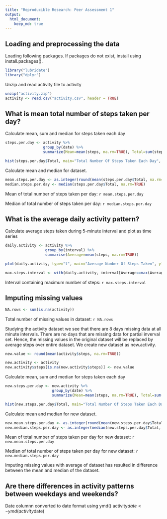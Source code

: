 ```yaml
---
title: "Reproducible Research: Peer Assessment 1"
output: 
  html_document:
    keep_md: true
---
```

## Loading and preprocessing the data
Loading following packages. If packages do not exist, install using install.packages().
```r
library("lubridate")
library("dplyr")
```
Unzip and read activity file to activity
```r
unzip("activity.zip")
activity <- read.csv("activity.csv", header = TRUE)
```
## What is mean total number of steps taken per day?
Calculate mean, sum and median for steps taken each day
```r
steps.per.day <- activity %>% 
                 group_by(date) %>%
                 summarize(Mean=mean(steps, na.rm=TRUE), Total=sum(steps), Median=median(steps, na.rm=TRUE))

hist(steps.per.day$Total, main="Total Number Of Steps Taken Each Day", xlab="Number Of Steps")
```

Calculate mean and median for dataset.
```r
mean.steps.per.day <- as.integer(round(mean(steps.per.day$Total, na.rm=TRUE), digits = 0))
median.steps.per.day <- median(steps.per.day$Total, na.rm=TRUE)
```
Mean of total number of steps taken per day: `r mean.steps.per.day`

Median of total number of steps taken per day: `r median.steps.per.day`

## What is the average daily activity pattern?
Calculate average steps taken during 5-minute interval and plot as time series
```r
daily.activity <- activity %>% 
                  group_by(interval) %>% 
                  summarise(Average=mean(steps, na.rm=TRUE))

plot(daily.activity, type="l", main="Average Number Of Steps Taken", ylab="Number Of Steps", xlab="Interval")
```
```r
max.steps.interval <- with(daily.activity, interval[Average==max(Average)])
```
Interval containing maximum number of steps: `r max.steps.interval`

## Imputing missing values
```r
NA.rows <- sum(is.na(activity))
```
Total number of missing values in dataset: `r NA.rows`

Studying the activity dataset we see that there are 8 days missing data at all minute intervals. There are no days that are missing data for partial inverval set. Hence, the missing values in the original dataset will be replaced by average steps over entire dataset. We create new dataset as new.activity.
```r
new.value <- round(mean(activity$steps, na.rm=TRUE))

new.activity <- activity
new.activity$steps[is.na(new.activity$steps)] <- new.value
```

Calculate mean, sum and median for steps taken each day
```r
new.steps.per.day <- new.activity %>% 
                     group_by(date) %>%
                     summarize(Mean=mean(steps, na.rm=TRUE), Total=sum(steps), Median=median(steps, na.rm=TRUE))

hist(new.steps.per.day$Total, main="Total Number Of Steps Taken Each Day(Imputed)", xlab="Number Of Steps")
```

Calculate mean and median for new dataset.
```r
new.mean.steps.per.day <- as.integer(round(mean(new.steps.per.day$Total, na.rm=TRUE), digits = 0))
new.median.steps.per.day <- as.integer(median(new.steps.per.day$Total, na.rm=TRUE))
```
Mean of total number of steps taken per day for new dataset: `r new.mean.steps.per.day`

Median of total number of steps taken per day for new dataset: `r new.median.steps.per.day`

Imputing missing values with average of dataset has resulted in difference between the mean and median of the dataset.

## Are there differences in activity patterns between weekdays and weekends?

Date columnn converted to date format using ymd()
activity$date<-ymd(activity$date)

